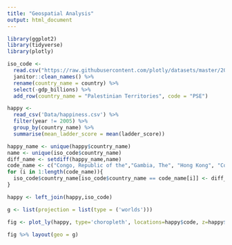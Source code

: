 ```yaml
---
title: "Geospatial Analysis"
output: html_document
---
```


```r
library(ggplot2)
library(tidyverse)
library(plotly)
```


```r
iso_code <- 
  read.csv("https://raw.githubusercontent.com/plotly/datasets/master/2014_world_gdp_with_codes.csv") %>%
  janitor::clean_names() %>%
  rename(country_name = country) %>%
  select(-gdp_billions) %>%
  add_row(country_name = "Palestinian Territories", code = "PSE")
```

```r
happy <- 
  read_csv('Data/happiness.csv') %>%
  filter(year != 2005) %>%
  group_by(country_name) %>%
  summarise(mean_ladder_score = mean(ladder_score))
```

```r
happy_name <- unique(happy$country_name)
name <- unique(iso_code$country_name)
diff_name <- setdiff(happy_name,name)
code_name <- c("Congo, Republic of the","Gambia, The", "Hong Kong", "Cote d'Ivoire" ,"Burma", "Cyprus", "Macedonia", "Korea, South", "Taiwan")
for (i in 1:length(code_name)){
  iso_code$country_name[iso_code$country_name == code_name[i]] <- diff_name[i]
}
```

```r
happy <- left_join(happy,iso_code)
```

```r
g <- list(projection = list(type = ('worlds')))

fig <- plot_ly(happy, type='choropleth', locations=happy$code, z=happy$mean_ladder_score, text=happy$country_name,colorscale = "Viridis")

fig %>% layout(geo = g)
```





